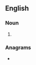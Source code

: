 ==English==

===Noun===
{{en-noun}}

# {{obsolete form of|escritoire|lang=en}}

===Anagrams===
* {{anagrams|en|a=ceiorrstu|courtiers|outcriers}}
